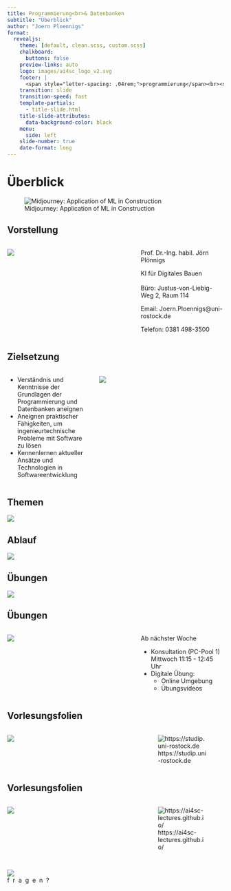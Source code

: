 ```yaml
---
title: Programmierung<br>& Datenbanken
subtitle: "Überblick"
author: "Joern Ploennigs"
format:
  revealjs:
    theme: [default, clean.scss, custom.scss]
    chalkboard: 
      buttons: false
    preview-links: auto
    logo: images/ai4sc_logo_v2.svg
    footer: |
      <span style="letter-spacing: .04rem;">programmierung</span><br><span style="letter-spacing: .0rem;">und datenbanken</span>
    transition: slide
    transition-speed: fast
    template-partials:
      - title-slide.html
    title-slide-attributes:
      data-background-color: black
    menu:
      side: left
    slide-number: true
    date-format: long
---
```


 
# Überblick {background="#333"}
<div class="midjourneyXX_frame">
![Midjourney: Application of ML in Construction](images/ueberblick/mj_application_of_machine_learning_in_construction.png){class="midjourneyXX"}
</div>


## Vorstellung 

:::: {.columns}
::: {.column width="60%"}
![](images/01a_Ueberblick/Ploennigs.jpg)
:::
::: {.column width="40%"}
Prof. Dr.-Ing. habil. Jörn Plönnigs

KI für Digitales Bauen
<br>
<br>
Büro: Justus-von-Liebig-Weg 2, Raum 114

Email: Joern.Ploennigs@uni-rostock.de

Telefon: 0381 498-3500
:::
::::


## Zielsetzung

:::: {.columns}
::: {.column width="40%"}

- Verständnis und Kenntnisse der Grundlagen der Programmierung und Datenbanken aneignen
- Aneignen praktischer Fähigkeiten, um ingenieurtechnische Probleme mit Software zu lösen
- Kennenlernen aktueller Ansätze und Technologien in Softwareentwicklung
:::
::: {.column width="60%"}
![](images/01a_Ueberblick/image_1.jpg)
:::
::::


## Themen

![](images/01a_Ueberblick/ablauf.svg)


## Ablauf

![](images/01a_Ueberblick/ablauf2.svg)


## Übungen

![](images/01a_Ueberblick/ablauf3.svg)


## Übungen

:::: {.columns}
::: {.column width="60%"}
![](images/01a_Ueberblick/Uebung.jpg)
:::
::: {.column width="40%"}
Ab nächster Woche

- Konsultation (PC-Pool 1) Mittwoch 11:15 - 12:45 Uhr
- Digitale Übung:
  - Online Umgebung
  - Übungsvideos
:::
::::


## Vorlesungsfolien

:::: {.columns}
::: {.column width="60%"}
![](images/01a_Ueberblick/image_4.png)
:::
::: {.column width="40%"}
![https://studip.uni-rostock.de](images/01a_Ueberblick/image_2.png)
:::
::::


## Vorlesungsfolien

:::: {.columns}
::: {.column width="60%"}
![](images/01a_Ueberblick/webpage.png)
:::
::: {.column width="40%"}
![https://ai4sc-lectures.github.io/ ](images/01a_Ueberblick/image_5.png)
:::
::::


## {background="#000"}

<img id="question_logo" src="images/question_logo.png"></img>
<div class="questions">f&nbsp;&nbsp;r&nbsp;&nbsp;a&nbsp;&nbsp;g&nbsp;&nbsp;e&nbsp;&nbsp;n&nbsp;&nbsp;?</div>
<div id="tsparticles_question"></div>
<script src="https://cdn.jsdelivr.net/npm/@tsparticles/all@3.3.0/tsparticles.all.bundle.min.js"></script>
<script src="particle_ml.js" defer></script>
<script src="particle_hex.js"defer></script>

